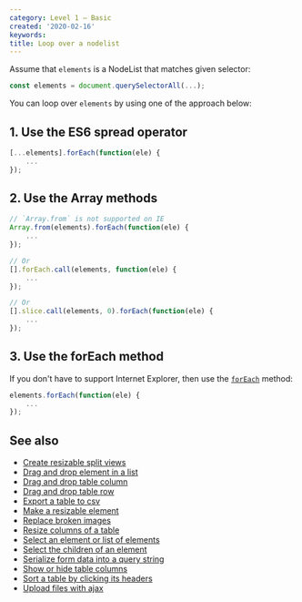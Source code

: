 ```yaml
---
category: Level 1 — Basic
created: '2020-02-16'
keywords:
title: Loop over a nodelist
---
```


Assume that `elements` is a NodeList that matches given selector:

```js
const elements = document.querySelectorAll(...);
```

You can loop over `elements` by using one of the approach below:

## 1. Use the ES6 spread operator

```js
[...elements].forEach(function(ele) {
    ...
});
```

## 2. Use the Array methods

```js
// `Array.from` is not supported on IE
Array.from(elements).forEach(function(ele) {
    ...
});

// Or
[].forEach.call(elements, function(ele) {
    ...
});

// Or
[].slice.call(elements, 0).forEach(function(ele) {
    ...
});
```

## 3. Use the forEach method

If you don't have to support Internet Explorer, then use the [`forEach`](https://developer.mozilla.org/en-US/docs/Web/API/NodeList/forEach) method:

```js
elements.forEach(function(ele) {
    ...
});
```

## See also

-   [Create resizable split views](https://phuoc.ng/collection/html-dom/create-resizable-split-views)
-   [Drag and drop element in a list](https://phuoc.ng/collection/html-dom/drag-and-drop-element-in-a-list)
-   [Drag and drop table column](https://phuoc.ng/collection/html-dom/drag-and-drop-table-column)
-   [Drag and drop table row](https://phuoc.ng/collection/html-dom/drag-and-drop-table-row)
-   [Export a table to csv](https://phuoc.ng/collection/html-dom/export-a-table-to-csv)
-   [Make a resizable element](https://phuoc.ng/collection/html-dom/make-a-resizable-element)
-   [Replace broken images](https://phuoc.ng/collection/html-dom/replace-broken-images)
-   [Resize columns of a table](https://phuoc.ng/collection/html-dom/resize-columns-of-a-table)
-   [Select an element or list of elements](https://phuoc.ng/collection/html-dom/select-an-element-or-list-of-elements)
-   [Select the children of an element](https://phuoc.ng/collection/html-dom/select-the-children-of-an-element)
-   [Serialize form data into a query string](https://phuoc.ng/collection/html-dom/serialize-form-data-into-a-query-string)
-   [Show or hide table columns](https://phuoc.ng/collection/html-dom/show-or-hide-table-columns)
-   [Sort a table by clicking its headers](https://phuoc.ng/collection/html-dom/sort-a-table-by-clicking-its-headers)
-   [Upload files with ajax](https://phuoc.ng/collection/html-dom/upload-files-with-ajax)
